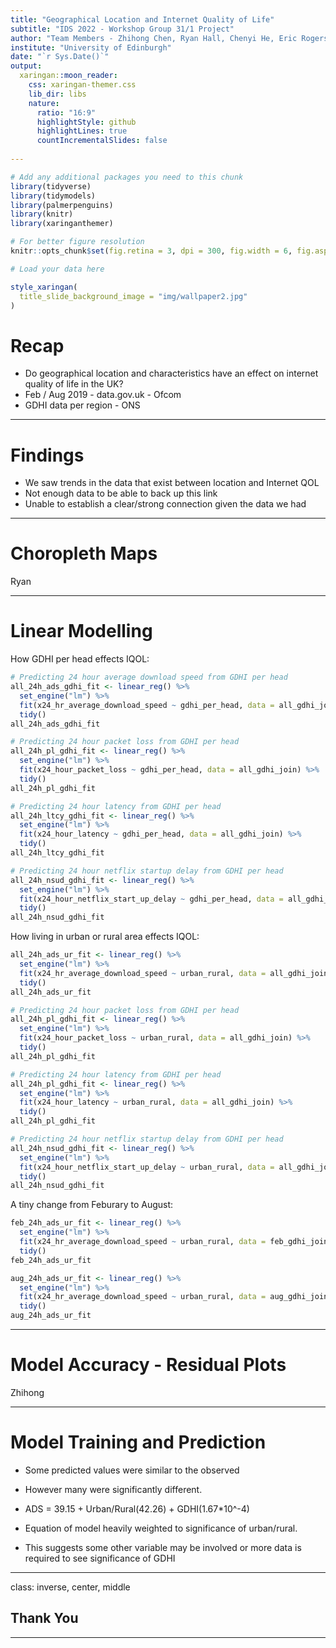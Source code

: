 ```yaml
---
title: "Geographical Location and Internet Quality of Life"
subtitle: "IDS 2022 - Workshop Group 31/1 Project"
author: "Team Members - Zhihong Chen, Ryan Hall, Chenyi He, Eric Rogers, Eddie Washbrook"
institute: "University of Edinburgh"
date: "`r Sys.Date()`"
output:
  xaringan::moon_reader:
    css: xaringan-themer.css
    lib_dir: libs
    nature:
      ratio: "16:9"
      highlightStyle: github
      highlightLines: true
      countIncrementalSlides: false
      
---
```




```r
# Add any additional packages you need to this chunk
library(tidyverse)
library(tidymodels)
library(palmerpenguins)
library(knitr)
library(xaringanthemer)
```

```r
# For better figure resolution
knitr::opts_chunk$set(fig.retina = 3, dpi = 300, fig.width = 6, fig.asp = 0.618, out.width = "80%")
```

```r
# Load your data here

```

```r
style_xaringan(
  title_slide_background_image = "img/wallpaper2.jpg"
)
```

# Recap

 - Do geographical location and characteristics have an effect on internet quality of life in the UK? 
 - Feb / Aug 2019 - data.gov.uk - Ofcom
 - GDHI data per region - ONS

---

# Findings

 - We saw trends in the data that exist between location and Internet QOL
 - Not enough data to be able to back up this link
 - Unable to establish a clear/strong connection given the data we had

---

# Choropleth Maps

Ryan

---

# Linear Modelling

How GDHI per head effects IQOL:
```r
# Predicting 24 hour average download speed from GDHI per head
all_24h_ads_gdhi_fit <- linear_reg() %>%
  set_engine("lm") %>%
  fit(x24_hr_average_download_speed ~ gdhi_per_head, data = all_gdhi_join) %>%
  tidy()
all_24h_ads_gdhi_fit
```
```r
# Predicting 24 hour packet loss from GDHI per head
all_24h_pl_gdhi_fit <- linear_reg() %>%
  set_engine("lm") %>%
  fit(x24_hour_packet_loss ~ gdhi_per_head, data = all_gdhi_join) %>%
  tidy()
all_24h_pl_gdhi_fit
```
```r
# Predicting 24 hour latency from GDHI per head
all_24h_ltcy_gdhi_fit <- linear_reg() %>%
  set_engine("lm") %>%
  fit(x24_hour_latency ~ gdhi_per_head, data = all_gdhi_join) %>%
  tidy()
all_24h_ltcy_gdhi_fit
```
```r
# Predicting 24 hour netflix startup delay from GDHI per head
all_24h_nsud_gdhi_fit <- linear_reg() %>%
  set_engine("lm") %>%
  fit(x24_hour_netflix_start_up_delay ~ gdhi_per_head, data = all_gdhi_join) %>%
  tidy()
all_24h_nsud_gdhi_fit
```
How living in urban or rural area effects IQOL:
```r
all_24h_ads_ur_fit <- linear_reg() %>%
  set_engine("lm") %>%
  fit(x24_hr_average_download_speed ~ urban_rural, data = all_gdhi_join) %>%
  tidy()
all_24h_ads_ur_fit
```
```r
# Predicting 24 hour packet loss from GDHI per head
all_24h_pl_gdhi_fit <- linear_reg() %>%
  set_engine("lm") %>%
  fit(x24_hour_packet_loss ~ urban_rural, data = all_gdhi_join) %>%
  tidy()
all_24h_pl_gdhi_fit
```
```r
# Predicting 24 hour latency from GDHI per head
all_24h_pl_gdhi_fit <- linear_reg() %>%
  set_engine("lm") %>%
  fit(x24_hour_latency ~ urban_rural, data = all_gdhi_join) %>%
  tidy()
all_24h_pl_gdhi_fit
```
```r
# Predicting 24 hour netflix startup delay from GDHI per head
all_24h_nsud_gdhi_fit <- linear_reg() %>%
  set_engine("lm") %>%
  fit(x24_hour_netflix_start_up_delay ~ urban_rural, data = all_gdhi_join) %>%
  tidy()
all_24h_nsud_gdhi_fit
```
A tiny change from Feburary to August:
```r
feb_24h_ads_ur_fit <- linear_reg() %>%
  set_engine("lm") %>%
  fit(x24_hr_average_download_speed ~ urban_rural, data = feb_gdhi_join) %>%
  tidy()
feb_24h_ads_ur_fit
```
```r
aug_24h_ads_ur_fit <- linear_reg() %>%
  set_engine("lm") %>%
  fit(x24_hr_average_download_speed ~ urban_rural, data = aug_gdhi_join) %>%
  tidy()
aug_24h_ads_ur_fit
```


---

# Model Accuracy - Residual Plots

Zhihong

---

# Model Training and Prediction

 - Some predicted values were similar to the observed

 - However many were significantly different.

 - ADS = 39.15 + Urban/Rural(42.26) + GDHI(1.67*10^-4)

 - Equation of model heavily weighted to significance of urban/rural.

 - This suggests some other variable may be involved or more data is required to see significance of GDHI

---

class: inverse, center, middle

## Thank You

---


